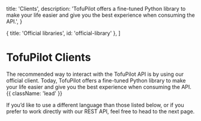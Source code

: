 
  title: 'Clients',
  description:
    'TofuPilot offers a fine-tuned Python library to make your life easier and give you the best experience when consuming the API.',
}

  { title: 'Official libraries', id: 'official-library' },
]

# TofuPilot Clients

The recommended way to interact with the TofuPilot API is by using our official client. Today, TofuPilot offers a fine-tuned Python library to make your life easier and give you the best experience when consuming the API. {{ className: 'lead' }}

<Note>
  If you’d like to use a different language than those listed below, or if you
  prefer to work directly with our REST API, feel free to head to the next page.
</Note>

<Libraries />
